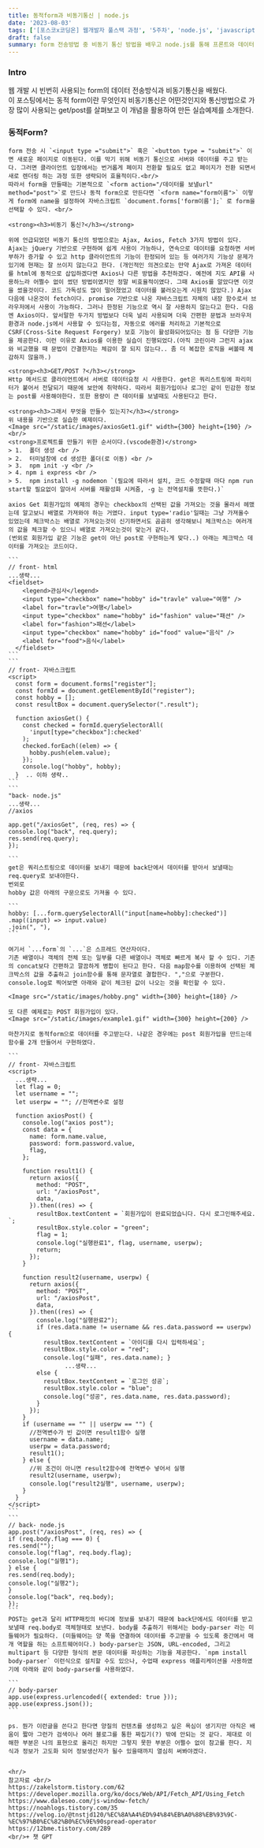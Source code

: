 ```yaml
---
title: 동적form과 비동기통신 | node.js
date: '2023-08-03'
tags: ['[포스코x코딩온] 웹개발자 풀스택 과정', '5주차', 'node.js', 'javascript']
draft: false
summary: form 전송방법 중 비동기 통신 방법을 배우고 node.js를 통해 프론트와 데이터 통신방법을 배움.
---
```


<strong>
  <h3>Intro</h3>
</strong>
웹 개발 시 빈번히 사용되는 form의 데이터 전송방식과 비동기통신을 배웠다. <br />이 포스팅에서는 동적 form이란
무엇인지 비동기통신은 어떤것인지와 통신방법으로 가장 많이 사용되는 get/post를 살펴보고 이 개념을 활용하여
만든 실습예제를 소개한다.

<strong>
  <h3>동적Form?</h3>
</strong>

    form 전송 시 `<input type ="submit">` 혹은 `<button type = "submit">` 이면 새로운 페이지로 이동된다. 이를 막기 위해 비동기 통신으로 서버와 데이터를 주고 받는다. 그러면 클라이언트 입장에서는 번거롭게 페이지 전환할 필요도 없고 페이지가 전환 되면서 새로 렌더링 하는 과정 또한 생략되어 효율적이다.<br/>
    따라서 form을 만들때는 기본적으로 `<form action="/데이터를 보낼url" method="post">`로 만드나 동적 form으로 만든다면 `<form name="form이름">` 이렇게 form에 name을 설정하여 자바스크립트 `document.forms['form이름'];` 로 form을 선택할 수 있다. <br/>

    <strong><h3>비동기 통신?</h3></strong>

    위에 언급되었던 비동기 통신의 방법으로는 Ajax, Axios, Fetch 3가지 방법이 있다. Ajax는 jQuery 기반으로 구현하여 쉽게 사용이 가능하나, 연속으로 데이터를 요청하면 서버 부하가 증가할 수 있고 http 클라이언트의 기능이 한정되어 있는 등 여러가지 기능상 문제가 있기에 현재는 잘 쓰이지 않는다고 한다. (개인적인 의견으로는 만약 Ajax로 가져온 데이터를 html에 동적으로 삽입하겠다면 Axios나 다른 방법을 추천하겠다. 예전에 지도 API를 사용하느라 어쩔수 없이 썼던 방법이였지만 정말 비효율적이였다. 그때 Axios를 알았다면 이것을 썼을것이다. 코드 가독성도 많이 떨어졌었고 데이터를 불러오는게 시원치 않았다.) Ajax 다음에 나온것이 fetch이다. promise 기반으로 나온 자바스크립트 자체의 내장 함수로서 브라우저에서 사용이 가능하다. 그러나 한정된 기능으로 역시 잘 사용하지 않는다고 한다. 다음엔 Axios이다. 앞서말한 두가지 방법보다 더욱 널리 사용되며 더욱 간편한 문법과 브라우저 환경과 node.js에서 사용할 수 있다는점, 자동으로 에러를 처리하고 기본적으로 CSRF(Cross-Site Request Forgery) 보호 기능이 활성화되어있다는 점 등 다양한 기능을 제공한다. 이런 이유로 Axios를 이용한 실습이 진행되었다.(아직 코린이라 그런지 ajax와 비교했을 때 문법이 간결한지는 체감이 잘 되지 않는다.. 좀 더 복잡한 로직을 써볼때 체감하지 않을까.)

    <strong><h3>GET/POST ?</h3></strong>
    Http 메서드로 클라이언트에서 서버로 데이터요청 시 사용한다. get은 쿼리스트링에 파리미터가 붙어서 전달되기 때문에 보안에 취약하다. 따라서 회원가입이나 로그인 같이 민감한 정보는 post를 사용해야한다. 또한 용량이 큰 데이터를 보낼때도 사용된다고 한다.

    <strong><h3>그래서 무엇을 만들수 있는지?</h3></strong>
    위 내용을 기반으로 실습한 예제이다.
    <Image src="/static/images/axiosGet1.gif" width={300} height={190} />
    <br/>
    <strong>프로젝트를 만들기 위한 순서이다.(vscode환경)</strong>
    > 1.  폴더 생성 <br />
    > 2.  터미널창에 cd 생성한 폴더(로 이동) <br />
    > 3.  npm init -y <br />
    > 4. npm i express <br />
    > 5.  npm install -g nodemon `(필요에 따라서 설치, 코드 수정할때 마다 npm run start할 필요없이 알아서 서버를 재활성화 시켜줌, -g 는 전역설치를 뜻한다.)`

    axios Get 회원가입의 예제의 경우는 checkbox의 선택된 값을 가져오는 것을 몰라서 헤맸는데 알고보니 배열로 가져와야 하는 거였다. input type='radio'일때는 그냥 가져올수 있었는데 체크박스는 배열로 가져오는것이 신기하면서도 곰곰히 생각해보니 체크박스는 여러개의 값을 체크할 수 있으니 배열로 가져오는것이 맞는거 같다.
    (번외로 회원가입 같은 기능은 get이 아닌 post로 구현하는게 맞다..) 아래는 체크박스 데이터를 가져오는 코드이다.

    ```
    // front- html
    ...생략...
    <fieldset>
        <legend>관심사</legend>
        <input type="checkbox" name="hobby" id="travle" value="여행" />
        <label for="travle">여행</label>
        <input type="checkbox" name="hobby" id="fashion" value="패션" />
        <label for="fashion">패션</label>
        <input type="checkbox" name="hobby" id="food" value="음식" />
        <label for="food">음식</label>
      </fieldset>
    ```
    ```
    // front- 자바스크립트
    <script>
      const form = document.forms["register"];
      const formId = document.getElementById("register");
      const hobby = [];
      const resultBox = document.querySelector(".result");

      function axiosGet() {
        const checked = formId.querySelectorAll(
          'input[type="checkbox"]:checked'
        );
        checked.forEach((elem) => {
          hobby.push(elem.value);
        });
        console.log("hobby", hobby);
      }  .. 이하 생략..
    ```
    ```
    "back- node.js"
    ...생략...
    //axios

    app.get("/axiosGet", (req, res) => {
    console.log("back", req.query);
    res.send(req.query);
    });

    ```
    get은 쿼리스트링으로 데이터를 보내기 때문에 back단에서 데이터를 받아서 보낼때는 req.query로 보내야한다.
    번외로
    hobby 값은 아래의 구문으로도 가져올 수 있다.

    ```
    hobby: [...form.querySelectorAll("input[name=hobby]:checked")]
    .map((input) => input.value)
    .join(", "),
    ```

    여기서 `...form`의 `...`은 스프레드 연산자이다.
    기존 배열이나 객체의 전체 또는 일부를 다른 배열이나 객체로 빠르게 복사 할 수 있다. 기존의 concat보다 간편하고 깔끔하게 병합이 된다고 한다. 다음 map함수를 이용하여 선택된 체크박스의 값을 추출하고 join함수를 통해 문자열로 결합한다. ","으로 구분한다.
    console.log로 찍어보면 아래와 같이 체크된 값이 나오는 것을 확인할 수 있다.

    <Image src="/static/images/hobby.png" width={300} height={180} />

    또 다른 예제로는 POST 회원가입이 있다.
    <Image src="/static/images/example1.gif" width={300} height={200} />

    마찬가지로 동적form으로 데이터를 주고받는다. 나같은 경우에는 post 회원가입을 만드는데 함수를 2개 만들어서 구현하였다.

    ```
    // front- 자바스크립트
    <script>
      ...생략...
      let flag = 0;
      let username = "";
      let userpw = ""; //전역변수로 설정

      function axiosPost() {
        console.log("axios post");
        const data = {
          name: form.name.value,
          password: form.password.value,
          flag,
        };

        function result1() {
          return axios({
            method: "POST",
            url: "/axiosPost",
            data,
          }).then((res) => {
            resultBox.textContent = `회원가입이 완료되었습니다. 다시 로그인해주세요. `;
            resultBox.style.color = "green";
            flag = 1;
            console.log("실행완료1", flag, username, userpw);
            return;
          });
        }

        function result2(username, userpw) {
          return axios({
            method: "POST",
            url: "/axiosPost",
            data,
          }).then((res) => {
            console.log("실행완료2");
            if (res.data.name != username && res.data.password == userpw) {
              resultBox.textContent = `아이디를 다시 입력하세요`;
              resultBox.style.color = "red";
              console.log("실패", res.data.name); }
                    ...생략...
            else {
              resultBox.textContent = `로그인 성공`;
              resultBox.style.color = "blue";
              console.log("성공", res.data.name, res.data.password);
            }
          });
        }
        if (username == "" || userpw == "") {
          //전역변수가 빈 값이면 result1함수 실행
          username = data.name;
          userpw = data.password;
          result1();
        } else {
          //위 조건이 아니면 result2함수에 전역변수 넣어서 실행
          result2(username, userpw);
          console.log("result2실행", username, userpw);
        }
      }
    </script>
    ```
    ```
    // back- node.js
    app.post("/axiosPost", (req, res) => {
    if (req.body.flag === 0) {
    res.send("");
    console.log("flag", req.body.flag);
    console.log("실행1");
    } else {
    res.send(req.body);
    console.log("실행2");
    }
    console.log("back", req.body);
    });
    ```
    POST는 get과 달리 HTTP패킷의 바디에 정보를 보내기 때문에 back단에서도 데이터를 받고 보낼때 req.body로 객체형태로 보낸다. body를 추출하기 위해서는 body-parser 라는 미들웨어가 필요하다. (미들웨어는 양 쪽을 연결하여 데이터를 주고받을 수 있도록 중간에서 매개 역할을 하는 소프트웨어이다.) body-parser는 JSON, URL-encoded, 그리고 multipart 등 다양한 형식의 본문 데이터를 파싱하는 기능을 제공한다. `npm install body-parser` 이런식으로 설치할 수도 있으나, 수업때 express 애플리케이션을 사용하였기에 아래와 같이 body-parser를 사용하였다.

    ```
    // body-parser
    app.use(express.urlencoded({ extended: true }));
    app.use(express.json());
    ```

    ps. 뭔가 이런글을 쓴다고 한다면 양질의 컨텐츠를 생성하고 싶은 욕심이 생기지만 아직은 배움이 짧아 그런가 검색이나 여러 블로그를 통한 짜집기(?) 밖에 안되는 것 같다. 제대로 이해한 부분은 나의 표현으로 올리긴 하지만 그렇지 못한 부분은 어쩔수 없이 참고를 한다. 지식과 정보가 고도화 되어 정보생산자가 될수 있을때까지 열심히 써봐야겠다.


    <hr/>
    참고자료 <br/>
    https://zakelstorm.tistory.com/62
    https://developer.mozilla.org/ko/docs/Web/API/Fetch_API/Using_Fetch
    https://www.daleseo.com/js-window-fetch/
    https://noahlogs.tistory.com/35
    https://velog.io/@tnstjd120/%EC%8A%A4%ED%94%84%EB%A0%88%EB%93%9C-%EC%97%B0%EC%82%B0%EC%9E%90spread-operator
    https://12bme.tistory.com/289
    <br/>+ 챗 GPT
